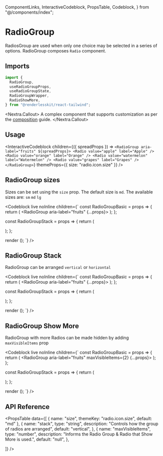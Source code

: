   ComponentLinks,
  InteractiveCodeblock,
  PropsTable,
  Codeblock,
} from "@/components/index";

# RadioGroup

RadiosGroup are used when only one choice may be selected in a series of
options. RadioGroup composes `Radio` component.

<ComponentLinks github="radio-group" theme="radio" story="forms-radiogroup" />

## Imports

```js
import {
  RadioGroup,
  useRadioGroupProps,
  useRadioGroupState,
  RadioGroupWrapper,
  RadioShowMore,
} from "@renderlesskit/react-tailwind";
```

<Nextra.Callout>
  A complex component that supports customization as per the
  [composition](/docs/composition) guide.
</Nextra.Callout>

## Usage

<InteractiveCodeblock
  children={({ spreadProps }) => `
<RadioGroup aria-label="fruits" ${spreadProps}>
  <Radio value="apple" label="Apple" />
  <Radio value="orange" label="Orange" />
  <Radio value="watermelon" label="Watermelon" />
  <Radio value="grapes" label="Grapes" />
</RadioGroup>
`}
  themeProps={{ size: "radio.icon.size" }}
/>

## RadioGroup sizes

Sizes can be set using the `size` prop. The default size is `md`. The available
sizes are: `sm` `md` `lg`

<Codeblock
  live
  noInline
  children={`
const RadioGroupBasic = props => {
  return (
    <RadioGroup aria-label="fruits" {...props}>
      <Radio value="apple" label="Apple" />
      <Radio value="orange" label="Orange" />
      <Radio value="watermelon" label="Watermelon" />
      <Radio value="grapes" label="Grapes" />
    </RadioGroup>
  );
};

const RadioGroupStack = props => { return (

<div className="flex space-x-2">
  <RadioGroupBasic size="sm" />
  <RadioGroupBasic size="md" />
  <RadioGroupBasic size="lg" />
</div>
); };

render (<RadioGroupStack/>); `} />

## RadioGroup Stack

RadioGroup can be arranged `vertical` or `horizontal`

<Codeblock
  live
  noInline
  children={`
const RadioGroupBasic = props => {
  return (
    <RadioGroup aria-label="fruits" {...props}>
      <Radio value="apple" label="Apple" />
      <Radio value="orange" label="Orange" />
      <Radio value="watermelon" label="Watermelon" />
      <Radio value="grapes" label="Grapes" />
    </RadioGroup>
  );
};

const RadioGroupStack = props => { return (

<div className="flex flex-col space-y-2">
  <RadioGroupBasic size="md" stack="vertical" />
  <RadioGroupBasic size="md" stack="horizontal" />
</div>
); };

render (<RadioGroupStack/>); `} />

## RadioGroup Show More

RadioGroup with more Radios can be made hidden by adding `maxVisibleItems` prop

<Codeblock
  live
  noInline
  children={`
const RadioGroupBasic = props => {
  return (
    <RadioGroup aria-label="fruits" maxVisibleItems={2} {...props}>
      <Radio value="apple" label="Apple" />
      <Radio value="orange" label="Orange" />
      <Radio value="watermelon" label="Watermelon" />
      <Radio value="grapes" label="Grapes" />
    </RadioGroup>
  );
};

const RadioGroupStack = props => { return (

<div className="flex flex-col space-y-2">
  <RadioGroupBasic size="md" stack="vertical" className="w-32" />
  <RadioGroupBasic size="md" stack="horizontal" />
</div>
); };

render (<RadioGroupStack/>); `} />

## API Reference

<PropsTable
  data={[
    { name: "size", themeKey: "radio.icon.size", default: "md" },
    {
      name: "stack",
      type: "string",
      description: "Controls how the group of radios are arranged",
      default: "vertical",
    },
    {
      name: "maxVisibleItems",
      type: "number",
      description: "Informs the Radio Group & Radio that Show More is used.",
      default: "null",
    },

]} />

